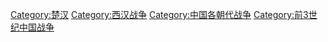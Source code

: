 {{Catnav|頁面分類|历史|各國歷史|中国历史|中国朝代|秦漢}}
{{Catnav|頁面分類|社会|政治|政治制度|政体|帝國|中国朝代|秦漢}}
{{Catnav|頁面分類|社会|政治|朝代|中国朝代|秦漢}}
{{Catnav|頁面分類|各種主題的頁面分類|各種主題的歷史|軍事史|中國軍事史|中国战争}}
{{Catnav|頁面分類|各種主題的頁面分類|按國家分類|各國軍事|各国战争|中国战争}}
{{Catnav|頁面分類|各種主題的頁面分類|按國家分類|各國軍事|中国军事|中国战争}}
{{Catnav|頁面分類|历史|各種主題的歷史|軍事史|中國軍事史|中国战争}}
{{catmore}}

[[Category:楚汉‎|Category:楚汉‎]]
[[Category:西汉战争|Category:西汉战争]]
[[Category:中国各朝代战争|Category:中国各朝代战争]]
[[Category:前3世纪中国战争|Category:前3世纪中国战争]]